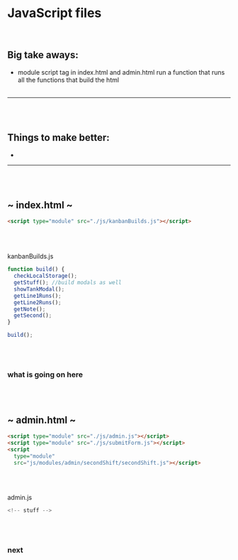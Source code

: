 # JavaScript files

</br>

## Big take aways:

- module script tag in index.html and admin.html run a function that runs all the functions that build the html
  </br>
  </br>

---

</br>
</br>

## Things to make better:

- </br>

---

</br>
</br>

## ~ index.html ~

```html
<script type="module" src="./js/kanbanBuilds.js"></script>
```

</br>
</br>

kanbanBuilds.js

```js
function build() {
  checkLocalStorage();
  getStuff(); //build modals as well
  showTankModal();
  getLine1Runs();
  getLine2Runs();
  getNote();
  getSecond();
}

build();
```

</br>
</br>

### what is going on here

</br>
</br>

## ~ admin.html ~

```html
<script type="module" src="./js/admin.js"></script>
<script type="module" src="./js/submitForm.js"></script>
<script
  type="module"
  src="js/modules/admin/secondShift/secondShift.js"></script>
```

</br>
</br>

admin.js

```js
<!-- stuff -->
```

</br>
</br>

### next

</br>
</br>
